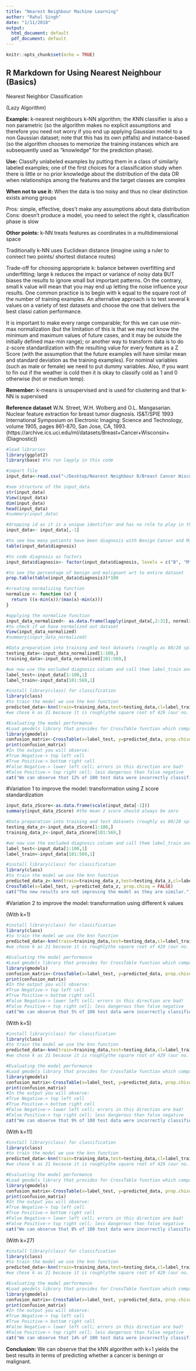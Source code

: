 ```yaml
---
title: "Nearest Neighbour Machine Learning"
author: "Rahul Singh"
date: "1/11/2018"
output:
  html_document: default
  pdf_document: default
---
```


```r
knitr::opts_chunk$set(echo = TRUE)
```

## R Markdown for Using Nearest Neighbour (Basics)

Nearest Neighbor Classification

(Lazy Algorithm)

**Example:** k-nearest neighbours k-NN algorithm; the KNN classifier is also a non parametric (so the algorithm makes no explicit assumptions and therefore you need not worry if you end up applying Gaussian model to a non Gaussian dataset; note that this has its own pitfalls) and instance-based (so the algorithm chooses to memorize the training instances which are subsequently used as “knowledge” for the prediction phase).

**Use:** Classify unlabeled examples by putting them in a class of similarly labeled examples; one of the first choices for a classification study when there is little or no prior knowledge about the distribution of the data OR when relationships among the features and the target classes are complex

**When not to use it:** When the data is too noisy and thus no clear distinction exists among groups

Pros: simple, effective, does't make any assumptions about data distribution
Cons: doesn't produce a model, you need to select the right k, classification phase is slow

**Other points:**
k-NN treats features as coordinates in a multidimensional space

Traditionally k-NN uses Euclidean distance (imagine using a ruler to connect two points/ shortest distance routes)

Trade-off for choosing appropriate k: balance between overfitting and underfitting; large k reduces the impact or variance of noisy data BUT biases the results to ignore small but important patterns. On the contrary, small k value will mean that you may end up letting the noise influence your results. One common practice is to begin with k equal to the square root of the number of training examples. An alternative approach is to test several k values on a variety of test datasets and choose the one that delivers the best classi cation performance. 

It is important to make every range comparable; for this we can use min-max normalization (but the limitation of this is that we may not know the minimum and maximum values of future cases, and it may be outside the initially defined max-min range); or another way to transform data is to do z-score standardization with the resulting value for every feature as a Z Score (with the assumption that the future examples will have similar mean and standard deviation as the training examples). For nominal variables (such as male or female) we need to put dummy variables. Also, if you want to fin out if the weather is cold then it is okay to classify cold as 1 and 0 otherwise (hot or medium temp).

**Remember:** k-means is unsupervised and is used for clustering and that k-NN is supervised

**Reference dataset** W.N. Street, W.H. Wolberg and O.L. Mangasarian. Nuclear feature extraction for breast tumor diagnosis. IS&T/SPIE 1993 International Symposium on Electronic Imaging: Science and Technology, volume 1905, pages 861-870, San Jose, CA, 1993. (https://archive.ics.uci.edu/ml/datasets/Breast+Cancer+Wisconsin+(Diagnostic))

```r
#load libraries
library(ggplot2)
library(base) #to run lapply in this code
```


```r
#import file
input_data<-read.csv("~/Desktop/Nearest Neighbour R/Breast Cancer Wisconsin Diagnostic Data Set/wisc_bc_data.csv", stringsAsFactors = FALSE)

```

```r
#see structure of the input_data
str(input_data)
View(input_data)
dim(input_data)
head(input_data)
#summary(input_data)
```

```r
#dropping id as it is a unique identifier and has no role to play in the analysis
input_data<- input_data[,-1]
```

```r
#to see how many patients have been diagnosis with Benign Cancer and Malignant Cancer
table(input_data$diagnosis)

#to code diagnosis as factors
input_data$diagnosis<- factor(input_data$diagnosis, levels = c("B", "M"), labels = c("Benign", "Malignant"))
```

```r
#to see the percentage of benign and malignant wrt to entire dataset
prop.table(table(input_data$diagnosis))*100
```


```r
#creating normalizing function
normalize <- function (x) {
  return ((x-min(x))/(max(x)-min(x)))
}
```

```r
#applying the normalize function
input_data_normalized<- as.data.frame(lapply(input_data[,2:31], normalize)) #remember in normalized data we have removed the diagnosis column
#to check if we have normalized out dataset
View(input_data_normalized)
#summary(input_data_normalized)
```

```r
#Data preparation into training and test datasets (roughly as 80/20 split of data to train/test)
testing_data<-input_data_normalized[1:100,]
training_data<-input_data_normalized[101:569,]

#we now use the excluded diagnosis column and call them label_train and label_test
label_test<-input_data[1:100,1]
label_train<-input_data[101:569,1]
```

```r
#install library(class) for classification
library(class)
#to train the model we use the knn function
predicted_data<-knn(train=training_data,test=testing_data,cl=label_train, k=21) #cl refers to the class in the function which is a vector with the class of each row in the training dataset
#we chose k as 21 because it is roughlythe square root of 429 (our no. of rows in the training dataset)
```

```r
#Evaluating the model performance
#Load gmodels library that provides for CrossTable function which compares two vectors
library(gmodels)
confusion_matrix<-CrossTable(x=label_test, y=predicted_data, prop.chisq = FALSE) #prop.chisq is false so that we do not get unnecessary values of chi square tests
print(confusion_matrix)
#In the output you will observe: 
#True Negative-> top left cell
#True Positive-> bottom right cell
#False Negative-> lower left cell; errors in this direction are bad!
#False Positive-> top right cell; less dangerous than false negative
cat("We can observe that 12% of 100 test data were incorrectly classified.")
```

#Variation 1 to improve the model: transformation using Z score standardization
```r
input_data_zScore<-as.data.frame(scale(input_data[-1]))
summary(input_data_zScore) #the mean z score should always be zero
```


```r
#Data preparation into training and test datasets (roughly as 80/20 split of data to train/test)
testing_data_z<-input_data_zScore[1:100,]
training_data_z<-input_data_zScore[101:569,]

#we now use the excluded diagnosis column and call them label_train and label_test (this is the same as before)
label_test<-input_data[1:100,1]
label_train<-input_data[101:569,1]
```

```r
#install library(class) for classification
library(class)
#to train the model we use the knn function
predicted_data_z<-knn(train=training_data_z,test=testing_data_z,cl=label_train, k=21) 
CrossTable(x=label_test, y=predicted_data_z, prop.chisq = FALSE)
cat("The new results are not improving the model as they are similar.")
```

#Variation 2 to improve the model: transformation using different k values

(With k=1)
```r
#install library(class) for classification
library(class)
#to train the model we use the knn function
predicted_data<-knn(train=training_data,test=testing_data,cl=label_train, k=1) #cl refers to the class in the function which is a vector with the class of each row in the training dataset
#we chose k as 21 because it is roughlythe square root of 429 (our no. of rows in the training dataset)
```

```r
#Evaluating the model performance
#Load gmodels library that provides for CrossTable function which compares two vectors
library(gmodels)
confusion_matrix<-CrossTable(x=label_test, y=predicted_data, prop.chisq = FALSE) #prop.chisq is false so that we do not get unnecessary values of chi square tests
print(confusion_matrix)
#In the output you will observe: 
#True Negative-> top left cell
#True Positive-> bottom right cell
#False Negative-> lower left cell; errors in this direction are bad!
#False Positive-> top right cell; less dangerous than false negative
cat("We can observe that 5% of 100 test data were incorrectly classified.")
```

(With k=5)
```r
#install library(class) for classification
library(class)
#to train the model we use the knn function
predicted_data<-knn(train=training_data,test=testing_data,cl=label_train, k=5) #cl refers to the class in the function which is a vector with the class of each row in the training dataset
#we chose k as 21 because it is roughlythe square root of 429 (our no. of rows in the training dataset)
```

```r
#Evaluating the model performance
#Load gmodels library that provides for CrossTable function which compares two vectors
library(gmodels)
confusion_matrix<-CrossTable(x=label_test, y=predicted_data, prop.chisq = FALSE) #prop.chisq is false so that we do not get unnecessary values of chi square tests
print(confusion_matrix)
#In the output you will observe: 
#True Negative-> top left cell
#True Positive-> bottom right cell
#False Negative-> lower left cell; errors in this direction are bad!
#False Positive-> top right cell; less dangerous than false negative
cat("We can observe that 9% of 100 test data were incorrectly classified.")
```

(With k=11)
```r
#install library(class) for classification
library(class)
#to train the model we use the knn function
predicted_data<-knn(train=training_data,test=testing_data,cl=label_train, k=11) #cl refers to the class in the function which is a vector with the class of each row in the training dataset
#we chose k as 21 because it is roughlythe square root of 429 (our no. of rows in the training dataset)
```

```r
#Evaluating the model performance
#Load gmodels library that provides for CrossTable function which compares two vectors
library(gmodels)
confusion_matrix<-CrossTable(x=label_test, y=predicted_data, prop.chisq = FALSE) #prop.chisq is false so that we do not get unnecessary values of chi square tests
print(confusion_matrix)
#In the output you will observe: 
#True Negative-> top left cell
#True Positive-> bottom right cell
#False Negative-> lower left cell; errors in this direction are bad!
#False Positive-> top right cell; less dangerous than false negative
cat("We can observe that 8% of 100 test data were incorrectly classified.")
```

(With k=27)
```r
#install library(class) for classification
library(class)
#to train the model we use the knn function
predicted_data<-knn(train=training_data,test=testing_data,cl=label_train, k=27) #cl refers to the class in the function which is a vector with the class of each row in the training dataset
#we chose k as 21 because it is roughlythe square root of 429 (our no. of rows in the training dataset)
```

```r
#Evaluating the model performance
#Load gmodels library that provides for CrossTable function which compares two vectors
library(gmodels)
confusion_matrix<-CrossTable(x=label_test, y=predicted_data, prop.chisq = FALSE) #prop.chisq is false so that we do not get unnecessary values of chi square tests
print(confusion_matrix)
#In the output you will observe: 
#True Negative-> top left cell
#True Positive-> bottom right cell
#False Negative-> lower left cell; errors in this direction are bad!
#False Positive-> top right cell; less dangerous than false negative
cat("We can observe that 14% of 100 test data were incorrectly classified.")
```

**Conclusion:** We can observe that the kNN algorithm with k=1 yields the best results in terms of predicting whether a cancer is beningn or malignant.